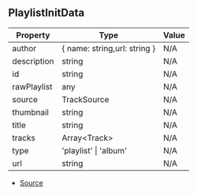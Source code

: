 ## PlaylistInitData

| Property | Type | Value |
| ----------- | ----------- | ----------- |
| author | \{ name: string,url: string } | N/A |
| description | string | N/A |
| id | string | N/A |
| rawPlaylist | any | N/A |
| source | TrackSource | N/A |
| thumbnail | string | N/A |
| title | string | N/A |
| tracks | Array\<Track> | N/A |
| type | 'playlist' \| 'album' | N/A |
| url | string | N/A |


- [Source](https://github.com/Androz2091/discord-player/blob/e5339f1/packages/discord-player/src/types/types.ts#L262)
